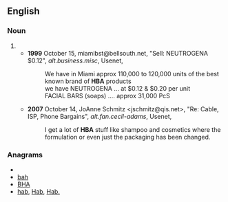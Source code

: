 ==English==
===Noun===
{{en-noun|s}}
#{{abbreviation of|[[health]]-[[and]]-[[beauty]] [[aid]]}}
#*'''1999''' October 15, miamibst@bellsouth.net, "Sell: NEUTROGENA $0.12", ''alt.business.misc'', Usenet,
#*:We have in Miami approx 110,000 to 120,000 units of the best known brand of '''HBA''' products
#*:we have NEUTROGENA ... at $0.12 & $0.20 per unit
#*:FACIAL BARS (soaps) .... approx 31,000 PcS
#*'''2007''' October 14, JoAnne Schmitz <jschmitz@qis.net>, "Re: Cable, ISP, Phone Bargains", ''alt.fan.cecil-adams'', Usenet,
#*:I get a lot of '''HBA''' stuff like shampoo and cosmetics where the formulation or even just the packaging has been changed.

===Anagrams===
* {{alphagram|[[ABH#English|ABH]]}} 
* [[bah#English|bah]]
* [[BHA#English|BHA]]
* [[hab#English|hab]], [[Hab#English|Hab]], [[Hab.#English|Hab.]]